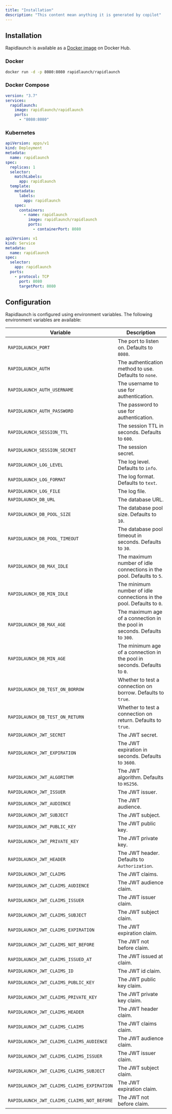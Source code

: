 ```yaml
---
title: "Installation"
description: "This content mean anything it is generated by copilot"
---
```


## Installation

Rapidlaunch is available as a [Docker image](https://hub.docker.com/r/rapidlaunch/rapidlaunch/) on Docker Hub.

### Docker

```bash
docker run -d -p 8080:8080 rapidlaunch/rapidlaunch
```

### Docker Compose

```yaml
version: "3.7"
services:
  rapidlaunch:
    image: rapidlaunch/rapidlaunch
    ports:
      - "8080:8080"
```

### Kubernetes

```yaml
apiVersion: apps/v1
kind: Deployment
metadata:
  name: rapidlaunch
spec:
  replicas: 1
  selector:
    matchLabels:
      app: rapidlaunch
  template:
    metadata:
      labels:
        app: rapidlaunch
    spec:
      containers:
        - name: rapidlaunch
          image: rapidlaunch/rapidlaunch
          ports:
            - containerPort: 8080
```

```yaml
apiVersion: v1
kind: Service
metadata:
  name: rapidlaunch
spec:
  selector:
    app: rapidlaunch
  ports:
    - protocol: TCP
      port: 8080
      targetPort: 8080
```

## Configuration

Rapidlaunch is configured using environment variables. The following environment variables are available:

| Variable | Description |
| --- | --- |
| `RAPIDLAUNCH_PORT` | The port to listen on. Defaults to `8080`. |
| `RAPIDLAUNCH_AUTH` | The authentication method to use. Defaults to `none`. |
| `RAPIDLAUNCH_AUTH_USERNAME` | The username to use for authentication. |
| `RAPIDLAUNCH_AUTH_PASSWORD` | The password to use for authentication. |
| `RAPIDLAUNCH_SESSION_TTL` | The session TTL in seconds. Defaults to `600`. |
| `RAPIDLAUNCH_SESSION_SECRET` | The session secret. |
| `RAPIDLAUNCH_LOG_LEVEL` | The log level. Defaults to `info`. |
| `RAPIDLAUNCH_LOG_FORMAT` | The log format. Defaults to `text`. |
| `RAPIDLAUNCH_LOG_FILE` | The log file. |
| `RAPIDLAUNCH_DB_URL` | The database URL. |
| `RAPIDLAUNCH_DB_POOL_SIZE` | The database pool size. Defaults to `10`. |
| `RAPIDLAUNCH_DB_POOL_TIMEOUT` | The database pool timeout in seconds. Defaults to `30`. |
| `RAPIDLAUNCH_DB_MAX_IDLE` | The maximum number of idle connections in the pool. Defaults to `5`. |
| `RAPIDLAUNCH_DB_MIN_IDLE` | The minimum number of idle connections in the pool. Defaults to `0`. |
| `RAPIDLAUNCH_DB_MAX_AGE` | The maximum age of a connection in the pool in seconds. Defaults to `300`. |
| `RAPIDLAUNCH_DB_MIN_AGE` | The minimum age of a connection in the pool in seconds. Defaults to `0`. |
| `RAPIDLAUNCH_DB_TEST_ON_BORROW` | Whether to test a connection on borrow. Defaults to `true`. |
| `RAPIDLAUNCH_DB_TEST_ON_RETURN` | Whether to test a connection on return. Defaults to `true`. |
| `RAPIDLAUNCH_JWT_SECRET` | The JWT secret. |
| `RAPIDLAUNCH_JWT_EXPIRATION` | The JWT expiration in seconds. Defaults to `3600`. |
| `RAPIDLAUNCH_JWT_ALGORITHM` | The JWT algorithm. Defaults to `HS256`. |    
| `RAPIDLAUNCH_JWT_ISSUER` | The JWT issuer. |
| `RAPIDLAUNCH_JWT_AUDIENCE` | The JWT audience. |
| `RAPIDLAUNCH_JWT_SUBJECT` | The JWT subject. |
| `RAPIDLAUNCH_JWT_PUBLIC_KEY` | The JWT public key. |
| `RAPIDLAUNCH_JWT_PRIVATE_KEY` | The JWT private key. |
| `RAPIDLAUNCH_JWT_HEADER` | The JWT header. Defaults to `Authorization`. |
| `RAPIDLAUNCH_JWT_CLAIMS` | The JWT claims. |    
| `RAPIDLAUNCH_JWT_CLAIMS_AUDIENCE` | The JWT audience claim. |
| `RAPIDLAUNCH_JWT_CLAIMS_ISSUER` | The JWT issuer claim. |
| `RAPIDLAUNCH_JWT_CLAIMS_SUBJECT` | The JWT subject claim. |
| `RAPIDLAUNCH_JWT_CLAIMS_EXPIRATION` | The JWT expiration claim. |
| `RAPIDLAUNCH_JWT_CLAIMS_NOT_BEFORE` | The JWT not before claim. |
| `RAPIDLAUNCH_JWT_CLAIMS_ISSUED_AT` | The JWT issued at claim. |
| `RAPIDLAUNCH_JWT_CLAIMS_ID` | The JWT id claim. |
| `RAPIDLAUNCH_JWT_CLAIMS_PUBLIC_KEY` | The JWT public key claim. |
| `RAPIDLAUNCH_JWT_CLAIMS_PRIVATE_KEY` | The JWT private key claim. |
| `RAPIDLAUNCH_JWT_CLAIMS_HEADER` | The JWT header claim. |
| `RAPIDLAUNCH_JWT_CLAIMS_CLAIMS` | The JWT claims claim. |
| `RAPIDLAUNCH_JWT_CLAIMS_CLAIMS_AUDIENCE` | The JWT audience claim. |
| `RAPIDLAUNCH_JWT_CLAIMS_CLAIMS_ISSUER` | The JWT issuer claim. |
| `RAPIDLAUNCH_JWT_CLAIMS_CLAIMS_SUBJECT` | The JWT subject claim. |
| `RAPIDLAUNCH_JWT_CLAIMS_CLAIMS_EXPIRATION` | The JWT expiration claim. |
| `RAPIDLAUNCH_JWT_CLAIMS_CLAIMS_NOT_BEFORE` | The JWT not before claim. |